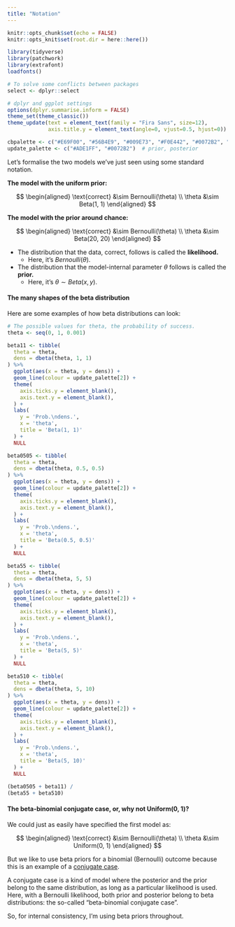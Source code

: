 ```yaml
---
title: "Notation"
---
```


```r
knitr::opts_chunk$set(echo = FALSE)
knitr::opts_knit$set(root.dir = here::here())

library(tidyverse)
library(patchwork)
library(extrafont)
loadfonts()

# To solve some conflicts between packages
select <- dplyr::select

# dplyr and ggplot settings
options(dplyr.summarise.inform = FALSE)
theme_set(theme_classic())
theme_update(text = element_text(family = "Fira Sans", size=12),
             axis.title.y = element_text(angle=0, vjust=0.5, hjust=0))

cbpalette <- c("#E69F00", "#56B4E9", "#009E73", "#F0E442", "#0072B2", "#D55E00", "#CC79A7")
update_palette <- c("#ADE1FF", "#0072B2")  # prior, posterior
```


Let's formalise the two models we've just seen using some standard notation. 

**The model with the uniform prior:**

$$
\begin{aligned}
\text{correct} &\sim Bernoulli(\theta) \\
\theta &\sim Beta(1, 1)
\end{aligned}
$$

**The model with the prior around chance:**

$$
\begin{aligned}
\text{correct} &\sim Bernoulli(\theta) \\
\theta &\sim Beta(20, 20)
\end{aligned}
$$


- The distribution that the data, $\text{correct}$, follows is called the **likelihood.**
  - Here, it's $Bernoulli(\theta)$.
- The distribution that the model-internal parameter $\theta$ follows is called the **prior.**
  - Here, it's $\theta \sim Beta(x, y)$.


::: {.callout-tip collapse="true"}
#### The many shapes of the beta distribution

Here are some examples of how beta distributions can look:

```r
# The possible values for theta, the probability of success.
theta <- seq(0, 1, 0.001)

beta11 <- tibble(
  theta = theta,
  dens = dbeta(theta, 1, 1)
) %>%
  ggplot(aes(x = theta, y = dens)) +
  geom_line(colour = update_palette[2]) +
  theme(
    axis.ticks.y = element_blank(),
    axis.text.y = element_blank(),
  ) +
  labs(
    y = 'Prob.\ndens.',
    x = 'theta',
    title = 'Beta(1, 1)'
  ) +
  NULL

beta0505 <- tibble(
  theta = theta,
  dens = dbeta(theta, 0.5, 0.5)
) %>%
  ggplot(aes(x = theta, y = dens)) +
  geom_line(colour = update_palette[2]) +
  theme(
    axis.ticks.y = element_blank(),
    axis.text.y = element_blank(),
  ) +
  labs(
    y = 'Prob.\ndens.',
    x = 'theta',
    title = 'Beta(0.5, 0.5)'
  ) +
  NULL

beta55 <- tibble(
  theta = theta,
  dens = dbeta(theta, 5, 5)
) %>%
  ggplot(aes(x = theta, y = dens)) +
  geom_line(colour = update_palette[2]) +
  theme(
    axis.ticks.y = element_blank(),
    axis.text.y = element_blank(),
  ) +
  labs(
    y = 'Prob.\ndens.',
    x = 'theta',
    title = 'Beta(5, 5)'
  ) +
  NULL

beta510 <- tibble(
  theta = theta,
  dens = dbeta(theta, 5, 10)
) %>%
  ggplot(aes(x = theta, y = dens)) +
  geom_line(colour = update_palette[2]) +
  theme(
    axis.ticks.y = element_blank(),
    axis.text.y = element_blank(),
  ) +
  labs(
    y = 'Prob.\ndens.',
    x = 'theta',
    title = 'Beta(5, 10)'
  ) +
  NULL

(beta0505 + beta11) /
(beta55 + beta510)
```

:::

::: {.callout-tip collapse="true"}
#### The beta-binomial conjugate case, or, why not Uniform(0, 1)?

We could just as easily have specified the first model as:

$$
\begin{aligned}
\text{correct} &\sim Bernoulli(\theta) \\
\theta &\sim Uniform(0, 1)
\end{aligned}
$$

But we like to use beta priors for a binomial (Bernoulli) outcome because this is an example of a [conjugate case](https://vasishth.github.io/bayescogsci/book/ch-introBDA.html).

A conjugate case is a kind of model where the posterior and the prior belong to the same distribution, as long as a particular likelihood is used.
Here, with a Bernoulli likelihood, both prior and posterior belong to beta distributions: the so-called "beta-binomial conjugate case".

So, for internal consistency, I'm using beta priors throughout.

:::
